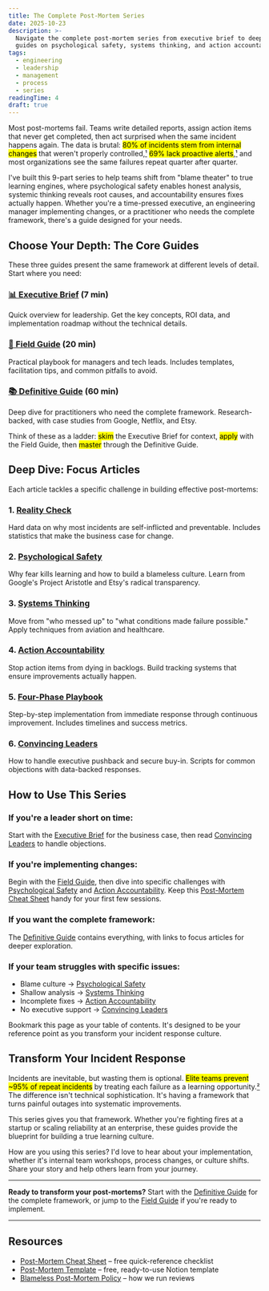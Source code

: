 ```yaml
---
title: The Complete Post-Mortem Series
date: 2025-10-23
description: >-
  Navigate the complete post-mortem series from executive brief to deep-dive
  guides on psychological safety, systems thinking, and action accountability.
tags:
  - engineering
  - leadership
  - management
  - process
  - series
readingTime: 4
draft: true
---
```




Most post-mortems fail. Teams write detailed reports, assign action items that never get completed, then act surprised when the same incident happens again. The data is brutal: <mark>80% of incidents stem from internal changes</mark> that weren't properly controlled,[¹](/articles/post-mortem-definitive-guide#user-content-fn-1) <mark>69% lack proactive alerts</mark>,[¹](/articles/post-mortem-definitive-guide#user-content-fn-1) and most organizations see the same failures repeat quarter after quarter.

I've built this 9-part series to help teams shift from "blame theater" to true learning engines, where psychological safety enables honest analysis, systemic thinking reveals root causes, and accountability ensures fixes actually happen. Whether you're a time-pressed executive, an engineering manager implementing changes, or a practitioner who needs the complete framework, there's a guide designed for your needs.

## Choose Your Depth: The Core Guides

These three guides present the same framework at different levels of detail. Start where you need:

### [📊 Executive Brief](/articles/post-mortem-executive-brief) (7 min)
Quick overview for leadership. Get the key concepts, ROI data, and implementation roadmap without the technical details.

### [🔧 Field Guide](/articles/post-mortem-field-guide) (20 min)
Practical playbook for managers and tech leads. Includes templates, facilitation tips, and common pitfalls to avoid.

### [📚 Definitive Guide](/articles/post-mortem-definitive-guide) (60 min)
Deep dive for practitioners who need the complete framework. Research-backed, with case studies from Google, Netflix, and Etsy.

Think of these as a ladder: <mark>skim</mark> the Executive Brief for context, <mark>apply</mark> with the Field Guide, then <mark>master</mark> through the Definitive Guide.

## Deep Dive: Focus Articles

Each article tackles a specific challenge in building effective post-mortems:

### 1. [Reality Check](/articles/post-mortem-reality-check)
Hard data on why most incidents are self-inflicted and preventable. Includes statistics that make the business case for change.

### 2. [Psychological Safety](/articles/post-mortem-psychological-safety)
Why fear kills learning and how to build a blameless culture. Learn from Google's Project Aristotle and Etsy's radical transparency.

### 3. [Systems Thinking](/articles/post-mortem-systems-thinking)
Move from "who messed up" to "what conditions made failure possible." Apply techniques from aviation and healthcare.

### 4. [Action Accountability](/articles/post-mortem-action-accountability)
Stop action items from dying in backlogs. Build tracking systems that ensure improvements actually happen.

### 5. [Four-Phase Playbook](/articles/post-mortem-implementation-playbook)
Step-by-step implementation from immediate response through continuous improvement. Includes timelines and success metrics.

### 6. [Convincing Leaders](/articles/post-mortem-leadership-buy-in)
How to handle executive pushback and secure buy-in. Scripts for common objections with data-backed responses.

## How to Use This Series

### If you're a leader short on time:
Start with the [Executive Brief](/articles/post-mortem-executive-brief) for the business case, then read [Convincing Leaders](/articles/post-mortem-leadership-buy-in) to handle objections.

### If you're implementing changes:
Begin with the [Field Guide](/articles/post-mortem-field-guide), then dive into specific challenges with [Psychological Safety](/articles/post-mortem-psychological-safety) and [Action Accountability](/articles/post-mortem-action-accountability). Keep this [Post-Mortem Cheat Sheet](https://benjamincharity.notion.site/Post-Mortem-Cheat-Sheet-27b6edefd08e807ab127d93c09411e63) handy for your first few sessions.

### If you want the complete framework:
The [Definitive Guide](/articles/post-mortem-definitive-guide) contains everything, with links to focus articles for deeper exploration.

### If your team struggles with specific issues:
- Blame culture → [Psychological Safety](/articles/post-mortem-psychological-safety)
- Shallow analysis → [Systems Thinking](/articles/post-mortem-systems-thinking)
- Incomplete fixes → [Action Accountability](/articles/post-mortem-action-accountability)
- No executive support → [Convincing Leaders](/articles/post-mortem-leadership-buy-in)

Bookmark this page as your table of contents. It's designed to be your reference point as you transform your incident response culture.

## Transform Your Incident Response

Incidents are inevitable, but wasting them is optional. <mark>Elite teams prevent ~95% of repeat incidents</mark> by treating each failure as a learning opportunity.[²](/articles/post-mortem-definitive-guide#user-content-fn-2) The difference isn't technical sophistication. It's having a framework that turns painful outages into systematic improvements.

This series gives you that framework. Whether you're fighting fires at a startup or scaling reliability at an enterprise, these guides provide the blueprint for building a true learning culture.

How are you using this series? I'd love to hear about your implementation, whether it's internal team workshops, process changes, or culture shifts. Share your story and help others learn from your journey.

---

**Ready to transform your post-mortems?** Start with the [Definitive Guide](/articles/post-mortem-definitive-guide) for the complete framework, or jump to the [Field Guide](/articles/post-mortem-field-guide) if you're ready to implement.

---

## Resources

- [Post-Mortem Cheat Sheet](https://benjamincharity.notion.site/Post-Mortem-Cheat-Sheet-27b6edefd08e807ab127d93c09411e63) – free quick-reference checklist
- [Post-Mortem Template](https://benjamincharity.notion.site/Incident-Postmortem-Template-Blameless-26e6edefd08e80c6829bfffe0e2293fe) – free, ready-to-use Notion template
- [Blameless Post-Mortem Policy](https://benjamincharity.notion.site/Blameless-Post-Mortem-Policy-26e6edefd08e80dbbcffce0093471840) – how we run reviews

